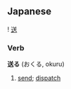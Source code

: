 ==Japanese==
{{ja-kanjitab-top}}
! [[送]]
{{ja-kanjitab-bottom}}

===Verb===
'''送る''' (おくる, okuru)

#[[send]]; [[dispatch]]

{{ja-go-ru|送|おく|oku}}